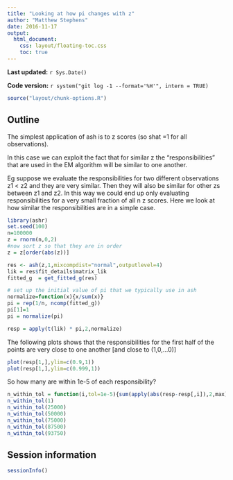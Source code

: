 ```yaml
---
title: "Looking at how pi changes with z"
author: "Matthew Stephens"
date: 2016-11-17
output: 
  html_document:
    css: layout/floating-toc.css
    toc: true
---
```


**Last updated:** `r Sys.Date()`

**Code version:** `r system("git log -1 --format='%H'", intern = TRUE)`

```r
source("layout/chunk-options.R")
```

## Outline

The simplest application of ash is to z scores (so shat =1 for all observations).

In this case we can exploit the fact that for similar z the "responsibilities"
that are used in the EM algorithm will be similar to one another.

Eg suppose we evaluate the responsibilities for two different observations z1 < z2
and they are very similar. Then they will also be similar for other zs between z1 and z2.
In this way we could end up only evaluating responsibilities for a very small fraction
of all n z scores. Here we look at how similar the responsibilities are in a simple case.

```r
library(ashr)
set.seed(100)
n=100000
z = rnorm(n,0,2)
#now sort z so that they are in order
z = z[order(abs(z))]

res <- ash(z,1,mixcompdist="normal",outputlevel=4)
lik = res$fit_details$matrix_lik
fitted_g  = get_fitted_g(res)

# set up the initial value of pi that we typically use in ash
normalize=function(x){x/sum(x)}
pi = rep(1/n, ncomp(fitted_g))
pi[1]=1
pi = normalize(pi)

resp = apply(t(lik) * pi,2,normalize)


```

The following plots shows that the responsibilities for the first half of the 
points are very close to one another [and close to (1,0,...0)] 
```r
plot(resp[1,],ylim=c(0.9,1))
plot(resp[1,],ylim=c(0.999,1))
```

So how many are within 1e-5 of each responsibility?
```r
n_within_tol = function(i,tol=1e-5){sum(apply(abs(resp-resp[,i]),2,max)<tol)}
n_within_tol(1)
n_within_tol(25000)
n_within_tol(50000)
n_within_tol(75000)
n_within_tol(87500)
n_within_tol(93750)
```


## Session information

```r
sessionInfo()
```
